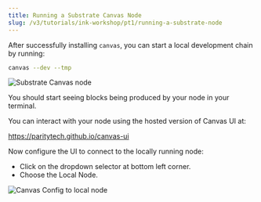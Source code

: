 ```yaml
---
title: Running a Substrate Canvas Node
slug: /v3/tutorials/ink-workshop/pt1/running-a-substrate-node
---
```


After successfully installing `canvas`, you can start a local development chain by running:

```bash
canvas --dev --tmp
```

![Substrate Canvas node](assets/start-canvas-node.png)

You should start seeing blocks being produced by your node in your terminal.

You can interact with your node using the hosted version of Canvas UI at:

https://paritytech.github.io/canvas-ui

Now configure the UI to connect to the locally running node:

- Click on the dropdown selector at bottom left corner.
- Choose the Local Node.

![Canvas Config to local node](assets/canvas-connect-to-local.png)
